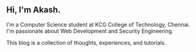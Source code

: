 ## Hi, I'm Akash.

I'm a Computer Science student at KCG College of Technology, Chennai. I'm passionate about Web Development and Security Engineering.

This blog is a collection of thoughts, experiences, and tutorials. 